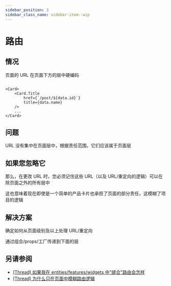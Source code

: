 ```yaml
---
sidebar_position: 3
sidebar_class_name: sidebar-item--wip
---
```



# 路由

<WIP ticket="169" />

## 情况

页面的 URL 在页面下方的层中硬编码

```tsx title="entities/post/card"

<Card>
    <Card.Title 
        href={`/post/${data.id}`}
        title={data.name}
    />
    ...
</Card>
```

## 问题

URL 没有集中在页面层中，根据责任范围，它们应该属于页面层

## 如果您忽略它

那么，在更改 URL 时，您必须记住这些 URL（以及 URL/重定向的逻辑）可以在除页面之外的所有层中

这也意味着现在即使是一个简单的产品卡片也承担了页面的部分责任，这模糊了项目的逻辑

## 解决方案

确定如何从页面级别及以上处理 URL/重定向

通过组合/props/工厂传递到下面的层

## 另请参阅

- [(Thread) 如果我在 entities/features/widgets 中"缝合"路由会怎样](https://t.me/feature_sliced/4389)
- [(Thread) 为什么只在页面中模糊路由逻辑](https://t.me/feature_sliced/3756)
